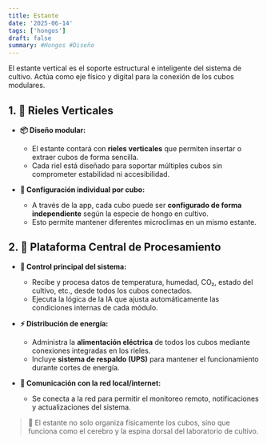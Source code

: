 ```yaml
---
title: Estante
date: '2025-06-14'
tags: ['hongos']
draft: false
summary: #Hongos #Diseño
---
```



El estante vertical es el soporte estructural e inteligente del sistema de cultivo. Actúa como eje físico y digital para la conexión de los cubos modulares.


## 1. 📏 Rieles Verticales  

- **📦 Diseño modular:**  
  - El estante contará con **rieles verticales** que permiten insertar o extraer cubos de forma sencilla.  
  - Cada riel está diseñado para soportar múltiples cubos sin comprometer estabilidad ni accesibilidad.

- **🔁 Configuración individual por cubo:**  
  - A través de la app, cada cubo puede ser **configurado de forma independiente** según la especie de hongo en cultivo.  
  - Esto permite mantener diferentes microclimas en un mismo estante.


## 2. 🧠 Plataforma Central de Procesamiento  

- **🧩 Control principal del sistema:**  
  - Recibe y procesa datos de temperatura, humedad, CO₂, estado del cultivo, etc., desde todos los cubos conectados.  
  - Ejecuta la lógica de la IA que ajusta automáticamente las condiciones internas de cada módulo.

- **⚡ Distribución de energía:**  
  - Administra la **alimentación eléctrica** de todos los cubos mediante conexiones integradas en los rieles.  
  - Incluye **sistema de respaldo (UPS)** para mantener el funcionamiento durante cortes de energía.

- **📡 Comunicación con la red local/internet:**  
  - Se conecta a la red para permitir el monitoreo remoto, notificaciones y actualizaciones del sistema.


> 🧬 El estante no solo organiza físicamente los cubos, sino que funciona como el cerebro y la espina dorsal del laboratorio de cultivo.


